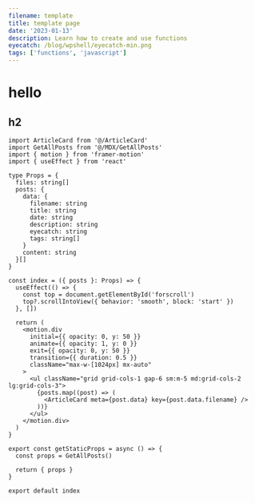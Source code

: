 ```yaml
---
filename: template
title: template page
date: '2023-01-13'
description: Learn how to create and use functions
eyecatch: /blog/wpshell/eyecatch-min.png
tags: ['functions', 'javascript']
---
```


# hello

## h2

```tsx
import ArticleCard from '@/ArticleCard'
import GetAllPosts from '@/MDX/GetAllPosts'
import { motion } from 'framer-motion'
import { useEffect } from 'react'

type Props = {
  files: string[]
  posts: {
    data: {
      filename: string
      title: string
      date: string
      description: string
      eyecatch: string
      tags: string[]
    }
    content: string
  }[]
}

const index = ({ posts }: Props) => {
  useEffect(() => {
    const top = document.getElementById('forscroll')
    top?.scrollIntoView({ behavior: 'smooth', block: 'start' })
  }, [])

  return (
    <motion.div
      initial={{ opacity: 0, y: 50 }}
      animate={{ opacity: 1, y: 0 }}
      exit={{ opacity: 0, y: 50 }}
      transition={{ duration: 0.5 }}
      className="max-w-[1024px] mx-auto"
    >
      <ul className="grid grid-cols-1 gap-6 sm:m-5 md:grid-cols-2 lg:grid-cols-3">
        {posts.map((post) => (
          <ArticleCard meta={post.data} key={post.data.filename} />
        ))}
      </ul>
    </motion.div>
  )
}

export const getStaticProps = async () => {
  const props = GetAllPosts()

  return { props }
}

export default index
```